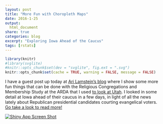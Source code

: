 ```yaml
---
layout: post
title: "More Fun with Choropleth Maps"
date: 2016-1-25
output:
  html_document
share: true
categories: blog
excerpt: "Exploring Iowa Ahead of the Caucus"
tags: [rstats]
---
```


```r
library(knitr)
#library(svglite)
#knitr::opts_chunk$set(dev = "svglite", fig.ext = ".svg")
knitr::opts_chunk$set(cache = TRUE, warning = FALSE, message = FALSE)
```

I have a guest post up today at [Ari Lamstein's blog](http://www.arilamstein.com/blog/2016/01/25/mapping-us-religion-adherence-county-r/) where I show some more fun things that can be done with the Religious Congregations and Membership Study at the ARDA that I used [to look at Utah](http://juliasilge.com/blog/This-Is-the-Place/). I looked in some detail at Iowa ahead of their caucus in a few days, in light of all the news lately about Republican presidential candidates courting evangelical voters. [Go take a look to read more!](http://www.arilamstein.com/blog/2016/01/25/mapping-us-religion-adherence-county-r/)

[![Shiny App Screen Shot](/figs/2016-01-25-More-Fun-With-Maps/unitedstates-1.png)](http://www.arilamstein.com/blog/2016/01/25/mapping-us-religion-adherence-county-r/)
